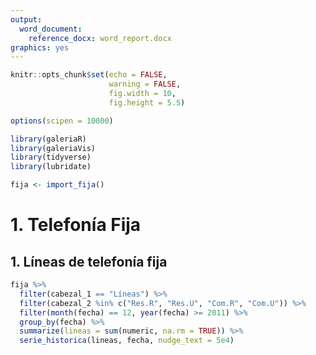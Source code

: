```yaml
---
output:
  word_document:
    reference_docx: word_report.docx
graphics: yes
---
```


```r
knitr::opts_chunk$set(echo = FALSE, 
                      warning = FALSE,
                      fig.width = 10, 
                      fig.height = 5.5)

options(scipen = 10000)

library(galeriaR)
library(galeriaVis)
library(tidyverse)
library(lubridate)

fija <- import_fija()


```


# 1. Telefonía Fija

## 1. Líneas de telefonía fija

```r

fija %>% 
  filter(cabezal_1 == "Líneas") %>% 
  filter(cabezal_2 %in% c("Res.R", "Res.U", "Com.R", "Com.U")) %>% 
  filter(month(fecha) == 12, year(fecha) >= 2011) %>% 
  group_by(fecha) %>% 
  summarize(lineas = sum(numeric, na.rm = TRUE)) %>% 
  serie_historica(lineas, fecha, nudge_text = 5e4)


```

<br />


<!-- ## 2. Líneas de telefonía fija por departamento (diciembre 2019) -->

<!-- ```{r} -->
<!-- g_10 -->
<!-- ``` -->


<!-- ## 3. Teléfonos Públicos  -->
<!-- ```{r} -->
<!-- g_11 -->
<!-- ``` -->

<!-- <br /> -->

<!-- <br /> -->

<!-- <br /> -->


<!-- ## 4. Teléfonos públicos por departamento (diciembre 2019) -->
<!-- ```{r} -->
<!-- g_12 -->
<!-- ``` -->


<!-- ## 5. Líneas de telefonía fija por tipo de cliente (diciembre 2019) -->

<!-- ```{r} -->
<!-- g_13 -->
<!-- ``` -->


<!-- <br /> -->

<!-- <br /> -->

<!-- <br /> -->

<!-- ## 6. Lineas de telefonia fija comerciales -->
<!-- ```{r} -->
<!-- g_14 -->
<!-- ``` -->


<!-- ## 7. Líneas de telefonía fija Comerciales por departamento (diciembre 2019) -->

<!-- ```{r} -->
<!-- g_15 -->
<!-- ``` -->


<!-- <br /> -->

<!-- <br /> -->

<!-- <br /> -->

<!-- ## 8. Líneas de telefonía fija residenciales  -->
<!-- ```{r} -->
<!-- g_16 -->
<!-- ``` -->


<!-- ## 9. Líneas de telefonía fija Residenciales por departamento (diciembre 2019) -->

<!-- ```{r} -->
<!-- g_17 -->
<!-- ``` -->


<!-- <br /> -->

<!-- <br /> -->

<!-- <br /> -->

<!-- ## 10. Kilómetros de fibra óptica instalada -->
<!-- ```{r} -->
<!-- g_18 -->
<!-- ``` -->


<!-- ## 11. Kilómetros de fibra óptica instalada por departamento (diciembre 2019) -->

<!-- ```{r} -->
<!-- g_19 -->
<!-- ``` -->



<!-- <br /> -->

<!-- <br /> -->

<!-- <br /> -->


<!-- ## 12. Cómputos de telefonía fija -->
<!-- ```{r} -->
<!-- g_20 -->
<!-- ``` -->


<!-- ## 13. Minutos de telefonía fija a teléfonos móviles -->
<!-- ```{r} -->
<!-- g_21 -->
<!-- ``` -->


<!-- <br /> -->

<!-- <br /> -->

<!-- <br /> -->

<!-- ## 14. Minutos de tráfico de telefonía fija a teléfonos móviles por operador (año 2019) -->


<!-- ```{r} -->
<!-- g_22 -->
<!-- ``` -->


<!-- ## 15. Minutos de tráfico de telefonía fija a red móvil de ANTEL -->

<!-- ```{r} -->
<!-- g_23 -->
<!-- ``` -->


<!-- <br /> -->

<!-- <br /> -->

<!-- <br /> -->


<!-- ## 16. Minutos de tráfico de telefonía fija a red móvil de Movistar -->

<!-- ```{r} -->
<!-- g_24 -->
<!-- ``` -->


<!-- ## 17. Minutos de tráfico de telefonía fija a red móvil de Claro -->

<!-- ```{r} -->
<!-- g_25 -->
<!-- ``` -->


